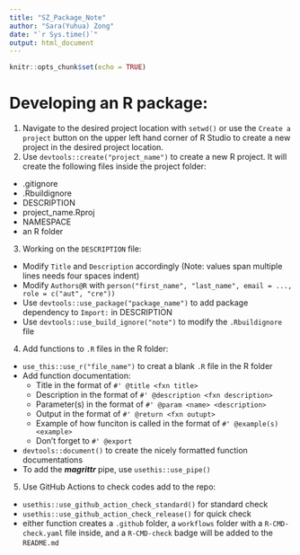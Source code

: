 ```yaml
---
title: "SZ_Package_Note"
author: "Sara(Yuhua) Zong"
date: "`r Sys.time()`"
output: html_document
---
```


```r
knitr::opts_chunk$set(echo = TRUE)
```
# Developing an R package:
1. Navigate to the desired project location with `setwd()` or use the `Create a project` 
button on the upper left hand corner of R Studio to create a new project in the desired
project location.
2. Use `devtools::create("project_name")` to create a new R project. It will create 
the following files inside the project folder:
  - .gitignore
  - .Rbuildignore
  - DESCRIPTION
  - project_name.Rproj
  - NAMESPACE
  - an R folder
3. Working on the `DESCRIPTION` file:
  - Modify `Title` and `Description` accordingly (Note: values span multiple lines
  needs four spaces indent)
  - Modify `Authors@R` with `person("first_name", "last_name", email = ..., role = c("aut", "cre"))`
  - Use `devtools::use_package("package_name")` to add package dependency to `Import:` 
  in DESCRIPTION
  - Use `devtools::use_build_ignore("note")` to modify the `.Rbuildignore` file
4. Add functions to `.R` files in the R folder:
  - `use_this::use_r("file_name")` to creat a blank `.R` file in the R folder
  - Add function documentation:
      - Title in the format of `#' @title <fxn title>`
      - Description in the format of `#' @description <fxn description>`
      - Parameter(s) in the format of `#' @param <name> <description>`
      - Output in the format of `#' @return <fxn outupt>`
      - Example of how funciton is called in the format of `#' @example(s) <example>`
      - Don't forget to `#' @export`
  - `devtools::document()` to create the nicely formatted function documentations
  - To add the ***magrittr*** pipe, use `usethis::use_pipe()`
5. Use GitHub Actions to check codes add to the repo:
  - `usethis::use_github_action_check_standard()` for standard check
  - `usethis::use_github_action_check_release()` for quick check
  - either function creates a `.github` folder, a `workflows` folder with a 
  `R-CMD-check.yaml` file inside, and a `R-CMD-check` badge will be added to the
  `README.md`

